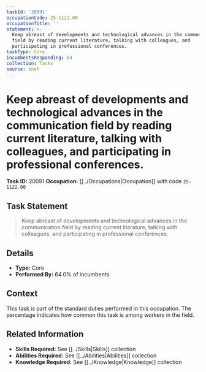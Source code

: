```yaml
---
taskId: '20091'
occupationCode: 25-1122.00
occupationTitle: ''
statement: >-
  Keep abreast of developments and technological advances in the communication
  field by reading current literature, talking with colleagues, and
  participating in professional conferences.
taskType: Core
incumbentsResponding: 64
collection: Tasks
source: onet
---
```

# Keep abreast of developments and technological advances in the communication field by reading current literature, talking with colleagues, and participating in professional conferences.

**Task ID:** 20091
**Occupation:** [[../Occupations|Occupation]] with code `25-1122.00`

## Task Statement

> Keep abreast of developments and technological advances in the communication field by reading current literature, talking with colleagues, and participating in professional conferences.

## Details

- **Type:** Core
- **Performed By:** 64.0% of incumbents

## Context

This task is part of the standard duties performed in this occupation. The percentage indicates how common this task is among workers in the field.

## Related Information

- **Skills Required:** See [[../Skills|Skills]] collection
- **Abilities Required:** See [[../Abilities|Abilities]] collection
- **Knowledge Required:** See [[../Knowledge|Knowledge]] collection
